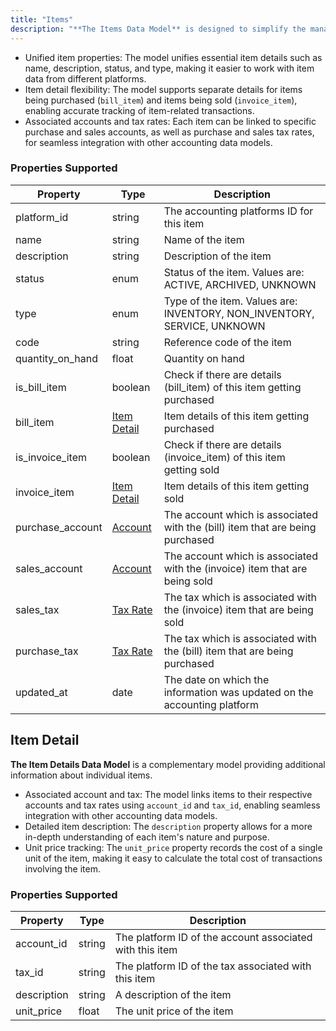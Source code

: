 ```yaml
---
title: "Items"
description: "**The Items Data Model** is designed to simplify the management and retrieval of item-related information across various accounting platforms. "
---
```


* Unified item properties: The model unifies essential item details such as name, description, status, and type, making it easier to work with item data from different platforms.
* Item detail flexibility: The model supports separate details for items being purchased (`bill_item`) and items being sold (`invoice_item`), enabling accurate tracking of item-related transactions.
* Associated accounts and tax rates: Each item can be linked to specific purchase and sales accounts, as well as purchase and sales tax rates, for seamless integration with other accounting data models.

  
### Properties Supported

| Property           | Type                                   | Description                                                                   |
| ------------------ | -------------------------------------- | ----------------------------------------------------------------------------- |
| platform\_id       | string                                 | The accounting platforms ID for this item                                     |
| name               | string                                 | Name of the item                                                              |
| description        | string                                 | Description of the item                                                       |
| status             | enum                                   | Status of the item. Values are: ACTIVE, ARCHIVED, UNKNOWN                     |
| type               | enum                                   | Type of the item. Values are: INVENTORY, NON\_INVENTORY, SERVICE, UNKNOWN     |
| code               | string                                 | Reference code of the item                                                    |
| quantity\_on\_hand | float                                  | Quantity on hand                                                              |
| is\_bill\_item     | boolean                                | Check if there are details (bill\_item) of this item getting purchased        |
| bill\_item         | [Item Detail](/docs/items#item-detail) | Item details of this item getting purchased                                   |
| is\_invoice\_item  | boolean                                | Check if there are details (invoice\_item) of this item getting sold          |
| invoice\_item      | [Item Detail](/docs/items#item-detail) | Item details of this item getting sold                                        |
| purchase\_account  | [Account](/docs/accounts)              | The account which is associated with the (bill) item that are being purchased |
| sales\_account     | [Account](/docs/accounts)              | The account which is associated with the (invoice) item that are being sold   |
| sales\_tax         | [Tax Rate](/docs/tax-rates)            | The tax which is associated with the (invoice) item that are being sold       |
| purchase\_tax      | [Tax Rate](/docs/tax-rates)            | The tax which is associated with the (bill) item that are being purchased     |
| updated\_at        | date                                   | The date on which the information was updated on the accounting platform      |

  
## Item Detail

**The Item Details Data Model** is a complementary model providing additional information about individual items.

* Associated account and tax: The model links items to their respective accounts and tax rates using `account_id` and `tax_id`, enabling seamless integration with other accounting data models.
* Detailed item description: The `description` property allows for a more in-depth understanding of each item's nature and purpose.
* Unit price tracking: The `unit_price` property records the cost of a single unit of the item, making it easy to calculate the total cost of transactions involving the item.

  
### Properties Supported

| Property    | Type   | Description                                              |
| ----------- | ------ | -------------------------------------------------------- |
| account\_id | string | The platform ID of the account associated with this item |
| tax\_id     | string | The platform ID of the tax associated with this item     |
| description | string | A description of the item                                |
| unit\_price | float  | The unit price of the item                               |